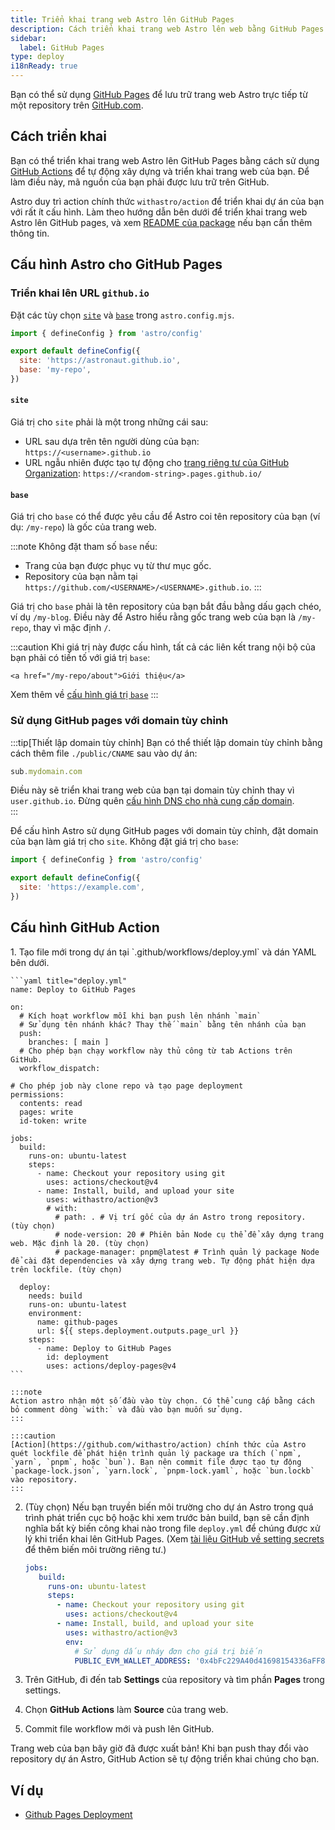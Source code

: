 ```yaml
---
title: Triển khai trang web Astro lên GitHub Pages
description: Cách triển khai trang web Astro lên web bằng GitHub Pages.
sidebar:
  label: GitHub Pages
type: deploy
i18nReady: true
---
```


Bạn có thể sử dụng [GitHub Pages](https://pages.github.com/) để lưu trữ trang web Astro trực tiếp từ một repository trên [GitHub.com](https://github.com/).

## Cách triển khai

Bạn có thể triển khai trang web Astro lên GitHub Pages bằng cách sử dụng [GitHub Actions](https://github.com/features/actions) để tự động xây dựng và triển khai trang web của bạn. Để làm điều này, mã nguồn của bạn phải được lưu trữ trên GitHub.

Astro duy trì action chính thức `withastro/action` để triển khai dự án của bạn với rất ít cấu hình. Làm theo hướng dẫn bên dưới để triển khai trang web Astro lên GitHub pages, và xem [README của package](https://github.com/withastro/action) nếu bạn cần thêm thông tin.

## Cấu hình Astro cho GitHub Pages

### Triển khai lên URL `github.io`

Đặt các tùy chọn [`site`](/vi/reference/configuration-reference/#site) và [`base`](/vi/reference/configuration-reference/#base) trong `astro.config.mjs`.
    
```js title="astro.config.mjs" ins={4-5}
import { defineConfig } from 'astro/config'

export default defineConfig({
  site: 'https://astronaut.github.io',
  base: 'my-repo',
})
```

#### `site`

Giá trị cho `site` phải là một trong những cái sau:

- URL sau dựa trên tên người dùng của bạn: `https://<username>.github.io`
- URL ngẫu nhiên được tạo tự động cho [trang riêng tư của GitHub Organization](https://docs.github.com/vi/enterprise-cloud@latest/pages/getting-started-with-github-pages/changing-the-visibility-of-your-github-pages-site): `https://<random-string>.pages.github.io/`

#### `base`

Giá trị cho `base` có thể được yêu cầu để Astro coi tên repository của bạn (ví dụ: `/my-repo`) là gốc của trang web.

:::note
  Không đặt tham số `base` nếu:

- Trang của bạn được phục vụ từ thư mục gốc.
- Repository của bạn nằm tại `https://github.com/<USERNAME>/<USERNAME>.github.io`.
:::

Giá trị cho `base` phải là tên repository của bạn bắt đầu bằng dấu gạch chéo, ví dụ `/my-blog`. Điều này để Astro hiểu rằng gốc trang web của bạn là `/my-repo`, thay vì mặc định `/`.

:::caution
    Khi giá trị này được cấu hình, tất cả các liên kết trang nội bộ của bạn phải có tiền tố với giá trị `base`:

```astro ins="/my-repo"
<a href="/my-repo/about">Giới thiệu</a>
```

Xem thêm về [cấu hình giá trị `base`](/vi/reference/configuration-reference/#base)
:::

### Sử dụng GitHub pages với domain tùy chỉnh

:::tip[Thiết lập domain tùy chỉnh]
Bạn có thể thiết lập domain tùy chỉnh bằng cách thêm file `./public/CNAME` sau vào dự án: 

```js title="public/CNAME"
sub.mydomain.com
```

Điều này sẽ triển khai trang web của bạn tại domain tùy chỉnh thay vì `user.github.io`. Đừng quên [cấu hình DNS cho nhà cung cấp domain](https://docs.github.com/vi/pages/configuring-a-custom-domain-for-your-github-pages-site/managing-a-custom-domain-for-your-github-pages-site#configuring-a-subdomain).   
:::

Để cấu hình Astro sử dụng GitHub pages với domain tùy chỉnh, đặt domain của bạn làm giá trị cho `site`. Không đặt giá trị cho `base`:

```js title="astro.config.mjs" ins={4}
import { defineConfig } from 'astro/config'

export default defineConfig({
  site: 'https://example.com',
})
```

## Cấu hình GitHub Action

<Steps>
1. Tạo file mới trong dự án tại `.github/workflows/deploy.yml` và dán YAML bên dưới.

    ```yaml title="deploy.yml"
    name: Deploy to GitHub Pages

    on:
      # Kích hoạt workflow mỗi khi bạn push lên nhánh `main`
      # Sử dụng tên nhánh khác? Thay thế `main` bằng tên nhánh của bạn
      push:
        branches: [ main ]
      # Cho phép bạn chạy workflow này thủ công từ tab Actions trên GitHub.
      workflow_dispatch:
      
    # Cho phép job này clone repo và tạo page deployment
    permissions:
      contents: read
      pages: write
      id-token: write

    jobs:
      build:
        runs-on: ubuntu-latest
        steps:
          - name: Checkout your repository using git
            uses: actions/checkout@v4
          - name: Install, build, and upload your site
            uses: withastro/action@v3
            # with:
              # path: . # Vị trí gốc của dự án Astro trong repository. (tùy chọn)
              # node-version: 20 # Phiên bản Node cụ thể để xây dựng trang web. Mặc định là 20. (tùy chọn)
              # package-manager: pnpm@latest # Trình quản lý package Node để cài đặt dependencies và xây dựng trang web. Tự động phát hiện dựa trên lockfile. (tùy chọn)

      deploy:
        needs: build
        runs-on: ubuntu-latest
        environment:
          name: github-pages
          url: ${{ steps.deployment.outputs.page_url }}
        steps:
          - name: Deploy to GitHub Pages
            id: deployment
            uses: actions/deploy-pages@v4
    ```

    :::note
    Action astro nhận một số đầu vào tùy chọn. Có thể cung cấp bằng cách bỏ comment dòng `with:` và đầu vào bạn muốn sử dụng.
    :::
    
    :::caution
    [Action](https://github.com/withastro/action) chính thức của Astro quét lockfile để phát hiện trình quản lý package ưa thích (`npm`, `yarn`, `pnpm`, hoặc `bun`). Bạn nên commit file được tạo tự động `package-lock.json`, `yarn.lock`, `pnpm-lock.yaml`, hoặc `bun.lockb` vào repository.
    :::

2. (Tùy chọn) Nếu bạn truyền biến môi trường cho dự án Astro trong quá trình phát triển cục bộ hoặc khi xem trước bản build, bạn sẽ cần định nghĩa bất kỳ biến công khai nào trong file `deploy.yml` để chúng được xử lý khi triển khai lên GitHub Pages. (Xem [tài liệu GitHub về setting secrets](https://docs.github.com/vi/actions/writing-workflows/choosing-what-your-workflow-does/store-information-in-variables#creating-configuration-variables-for-a-repository) để thêm biến môi trường riêng tư.)

   ```yaml title="deploy.yml"
   jobs:
      build:
        runs-on: ubuntu-latest
        steps:
          - name: Checkout your repository using git
            uses: actions/checkout@v4
          - name: Install, build, and upload your site
            uses: withastro/action@v3
            env:
              # Sử dụng dấu nháy đơn cho giá trị biến
              PUBLIC_EVM_WALLET_ADDRESS: '0x4bFc229A40d41698154336aFF864f61083E76659'
   ```

3. Trên GitHub, đi đến tab **Settings** của repository và tìm phần **Pages** trong settings.

4. Chọn **GitHub Actions** làm **Source** của trang web.  

5. Commit file workflow mới và push lên GitHub.  
</Steps>
  
Trang web của bạn bây giờ đã được xuất bản! Khi bạn push thay đổi vào repository dự án Astro, GitHub Action sẽ tự động triển khai chúng cho bạn.

## Ví dụ

- [Github Pages Deployment](https://github.com/hkbertoson/github-pages)